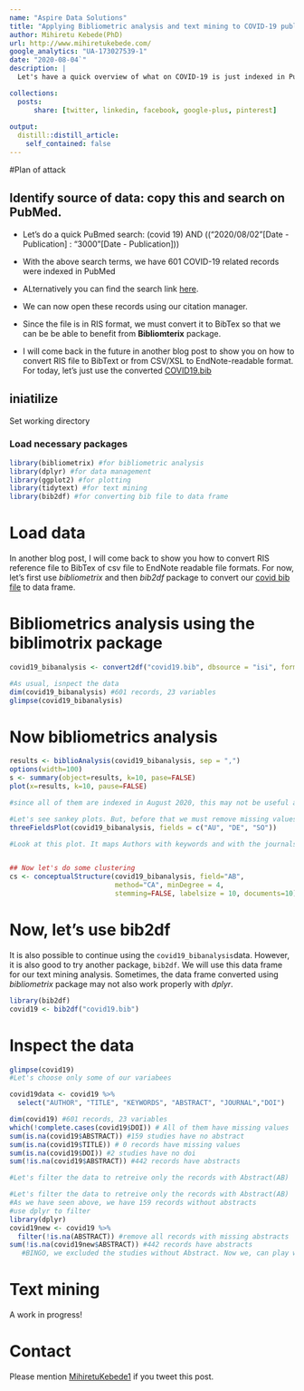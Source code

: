 ```yaml
---
name: "Aspire Data Solutions"
title: "Applying Bibliometric analysis and text mining to COVID-19 publications?"
author: Mihiretu Kebede(PhD)
url: http://www.mihiretukebede.com/ 
google_analytics: "UA-173027539-1"
date: "2020-08-04`"
description: |
  Let's have a quick overview of what on COVID-19 is just indexed in PubMed only in August 03/2020.

collections:
  posts:
      share: [twitter, linkedin, facebook, google-plus, pinterest]
      
output:
  distill::distill_article:
    self_contained: false
---
```


<link rel="stylesheet" href="styles.css" type="text/css">

#Plan of attack

## Identify source of data: copy this and search on PubMed. 
- Let's do a quick PuBmed search: (covid 19) AND (("2020/08/02"[Date - Publication] : "3000"[Date - Publication]))

- With the above search terms, we have 601 COVID-19 related records were indexed in PubMed 
- ALternatively you can find the search link [here](https://pubmed.ncbi.nlm.nih.gov/?term=%28covid+19%29+AND+%28%28%222020%2F07%2F31%22%5BDate+-+Publication%5D+%3A+%223000%22%5BDate+-+Publication%5D%29%29).

- We can now open these records using our citation manager. 
- Since the file is in RIS format, we must convert it to BibTex so that we can be be able to benefit from **Bibliomterix** package. 
- I will come back in the future in another blog post to show you on how to convert RIS file to BibText or from CSV/XSL to EndNote-readable format. For today, let's just use the converted [COVID19.bib](https://github.com/Mihiretukebede/mihiretukebede.gitlub.io/blob/master/posts/2020-08-03-2020-08-03-covid19/covid19.bib)


## iniatilize
Set working directory

### Load necessary packages

```r
library(bibliometrix) #for bibliometric analysis
library(dplyr) #for data management
library(ggplot2) #for plotting
library(tidytext) #for text mining
library(bib2df) #for converting bib file to data frame
```

# Load data
In another blog post, I will come back to show you how to convert RIS reference file to BibTex of csv file to EndNote readable file formats. For now, let's first use *bibliometrix* and then *bib2df* package to convert our [covid bib file](https://github.com/Mihiretukebede/mihiretukebede.gitlub.io/blob/master/posts/2020-08-03-2020-08-03-covid19/covid19.bib) to data frame. 


# Bibliometrics analysis using the biblimotrix package

```r
covid19_bibanalysis <- convert2df("covid19.bib", dbsource = "isi", format = "bibtex")

#As usual, isnpect the data
dim(covid19_bibanalysis) #601 records, 23 variables
glimpse(covid19_bibanalysis)

```

# Now bibliometrics analysis

```r
results <- biblioAnalysis(covid19_bibanalysis, sep = ",")
options(width=100)
s <- summary(object=results, k=10, pase=FALSE)
plot(x=results, k=10, pause=FALSE)

#since all of them are indexed in August 2020, this may not be useful analysis. 

#Let's see sankey plots. But, before that we must remove missing values
threeFieldsPlot(covid19_bibanalysis, fields = c("AU", "DE", "SO"))

#Look at this plot. It maps Authors with keywords and with the journals. With 61 articles indexed in PubMed in one day, a journal called, EMERGING MICROBES \\& INFECTIONS  is leading the league


## Now let's do some clustering
cs <- conceptualStructure(covid19_bibanalysis, field="AB", 
                          method="CA", minDegree = 4, 
                          stemming=FALSE, labelsize = 10, documents=10)
```

# Now, let's use bib2df

It is also possible to continue using the `covid19_bibanalysis`data. However, it is also good to try another package, `bib2df`. We will use this data frame for our text mining analysis. Sometimes, the data frame converted using *bibliometrix*  package may not also work properly with *dplyr*.  

```r
library(bib2df)
covid19 <- bib2df("covid19.bib")
```


# Inspect the data

```r
glimpse(covid19) 
#Let's choose only some of our variabees

covid19data <- covid19 %>% 
  select("AUTHOR", "TITLE", "KEYWORDS", "ABSTRACT", "JOURNAL","DOI")

dim(covid19) #601 records, 23 variables
which(!complete.cases(covid19$DOI)) # All of them have missing values
sum(is.na(covid19$ABSTRACT)) #159 studies have no abstract
sum(is.na(covid19$TITLE)) # 0 records have missing values
sum(is.na(covid19$DOI)) #2 studies have no doi
sum(!is.na(covid19$ABSTRACT)) #442 records have abstracts

#Let's filter the data to retreive only the records with Abstract(AB)

```

```r
#Let's filter the data to retreive only the records with Abstract(AB)
#As we have seen above, we have 159 records without abstracts
#use dplyr to filter
library(dplyr)
covid19new <- covid19 %>%
  filter(!is.na(ABSTRACT)) #remove all records with missing abstracts
sum(!is.na(covid19new$ABSTRACT)) #442 records have abstracts
   #BINGO, we excluded the studies without Abstract. Now we, can play with text mining. 

```

# Text mining
A work in progress!



# Contact 
Please mention [MihiretuKebede1](https://www.https://twitter.com/MihiretuKebede1) if you tweet this post. 


